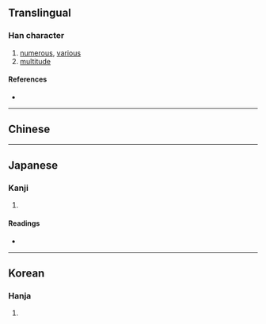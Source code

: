 {{also|庶}}
{{character info/new}}
==Translingual==

===Han character===
{{Han char|rn=53|rad=广|as=08|sn=11|four=|canj=ITOO|ids=⿸广⿱廿从}}

# [[numerous]], [[various]]
# [[multitude]]

====References====
* {{Han ref|kx=0348.081|hdz=20886.131|uh=5EBB|ud=24251}}

----

==Chinese==
{{zh-see|庶|v}}

----

==Japanese==

===Kanji===
{{ja-kanji|grade=|rs=广08}}

# {{rfdef|ja|sort=广08}}

====Readings====
* {{ja-readings|on=[[しょ]] (sho)|kun=[[もろもろ]] (moromoro), [[こいねがう]] (koinegau), [[ちかい]] (chikai)}}

----

==Korean==

===Hanja===
{{ko-hanja|hangeul=서|rv=seo|mr=sŏ}}

# {{rfdef|ko|sort=广08}}